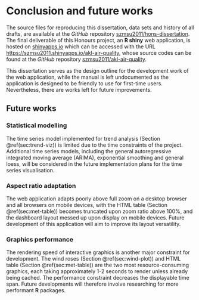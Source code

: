 # Conclusion and future works {#ch:conclusion}

The source files for reproducing this dissertation, data sets and history of all drafts, are available at the *GitHub* repository [szmsu2011/hons-dissertation](https://github.com/szmsu2011/hons-dissertation). The final deliverable of this Honours project, an **R shiny** web application, is hosted on [shinyapps.io](https://www.shinyapps.io) which can be accessed with the URL [https://szmsu2011.shinyapps.io/akl-air-quality](https://szmsu2011.shinyapps.io/akl-air-quality), whose source codes can be found at the *GitHub* repository [szmsu2011/akl-air-quality](https://github.com/szmsu2011/akl-air-quality).

This dissertation serves as the design outline for the development work of the web application, while the manual is left undocumented as the application is designed to be friendly to use for first-time users. Nevertheless, there are works left for future improvements.

## Future works

### Statistical modelling

The time series model implemented for trend analysis (Section \@ref(sec:trend-viz)) is limited due to the time constraints of the project. Additional time series models, including the general autoregressive integrated moving average (ARIMA), exponential smoothing and general loess, will be considered in the future implementation plans for the time series visualisation.

### Aspect ratio adaptation

The web application adapts poorly above full zoom on a desktop browser and all browsers on mobile devices, with the HTML table (Section \@ref(sec:met-table)) becomes truncated upon zoom ratio above 100%, and the dashboard layout messed up upon display on mobile devices. Future development of this application will aim to improve its layout versatility.

### Graphics performance

The rendering speed of interactive graphics is another major constraint for development. The wind roses (Section \@ref(sec:wind-plot)) and HTML table (Section \@ref(sec:met-table)) are the two most resource-consuming graphics, each taking approximately 1-2 seconds to render unless already being cached. The performance constraint decreases the displayable time span. Future developments will therefore involve researching for more performant **R** packages.
